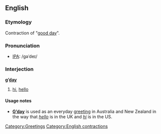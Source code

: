 ==English==

===Etymology===
Contraction of "[[good day]]".

===Pronunciation===
*[[IPA]]: /gəˈdeɪ/

===Interjection===
'''g’[[day]]'''

# {{cattag|Australian|colloquial}} [[hi]], [[hello]]

====Usage notes====
*'''[[w:G'day|G’day]]''' is used as an everyday [[greeting]] in Australia and New Zealand in the way that ''[[hello]]'' is in the UK and ''[[hi]]'' is in the US.

[[Category:Greetings]]
[[Category:English contractions]]